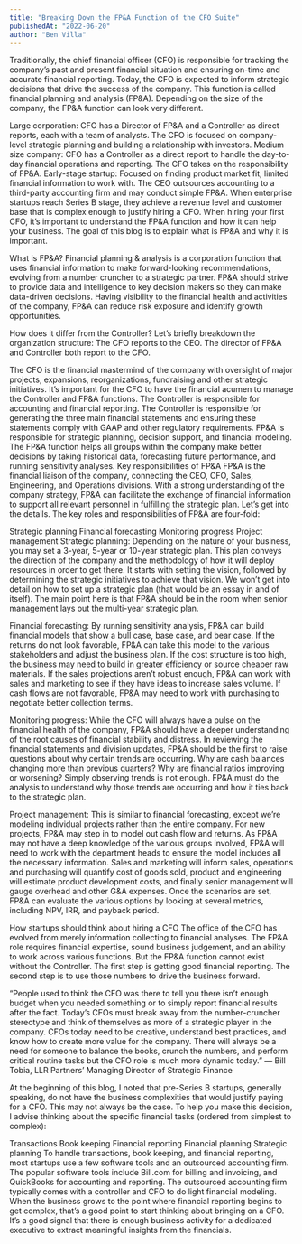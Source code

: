 ```yaml
---
title: "Breaking Down the FP&A Function of the CFO Suite"
publishedAt: "2022-06-20"
author: "Ben Villa"
---
```


Traditionally, the chief financial officer (CFO) is responsible for tracking the company’s past and present financial situation and ensuring on-time and accurate financial reporting. Today, the CFO is expected to inform strategic decisions that drive the success of the company. This function is called financial planning and analysis (FP&A). Depending on the size of the company, the FP&A function can look very different.

Large corporation: CFO has a Director of FP&A and a Controller as direct reports, each with a team of analysts. The CFO is focused on company-level strategic planning and building a relationship with investors.
Medium size company: CFO has a Controller as a direct report to handle the day-to-day financial operations and reporting. The CFO takes on the responsibility of FP&A.
Early-stage startup: Focused on finding product market fit, limited financial information to work with. The CEO outsources accounting to a third-party accounting firm and may conduct simple FP&A.
When enterprise startups reach Series B stage, they achieve a revenue level and customer base that is complex enough to justify hiring a CFO. When hiring your first CFO, it’s important to understand the FP&A function and how it can help your business. The goal of this blog is to explain what is FP&A and why it is important.

What is FP&A?
Financial planning & analysis is a corporation function that uses financial information to make forward-looking recommendations, evolving from a number cruncher to a strategic partner. FP&A should strive to provide data and intelligence to key decision makers so they can make data-driven decisions. Having visibility to the financial health and activities of the company, FP&A can reduce risk exposure and identify growth opportunities.

How does it differ from the Controller?
Let’s briefly breakdown the organization structure: The CFO reports to the CEO. The director of FP&A and Controller both report to the CFO.

The CFO is the financial mastermind of the company with oversight of major projects, expansions, reorganizations, fundraising and other strategic initiatives. It’s important for the CFO to have the financial acumen to manage the Controller and FP&A functions.
The Controller is responsible for accounting and financial reporting. The Controller is responsible for generating the three main financial statements and ensuring these statements comply with GAAP and other regulatory requirements.
FP&A is responsible for strategic planning, decision support, and financial modeling. The FP&A function helps all groups within the company make better decisions by taking historical data, forecasting future performance, and running sensitivity analyses.
Key responsibilities of FP&A
FP&A is the financial liaison of the company, connecting the CEO, CFO, Sales, Engineering, and Operations divisions. With a strong understanding of the company strategy, FP&A can facilitate the exchange of financial information to support all relevant personnel in fulfilling the strategic plan. Let’s get into the details. The key roles and responsibilities of FP&A are four-fold:

Strategic planning
Financial forecasting
Monitoring progress
Project management
Strategic planning: Depending on the nature of your business, you may set a 3-year, 5-year or 10-year strategic plan. This plan conveys the direction of the company and the methodology of how it will deploy resources in order to get there. It starts with setting the vision, followed by determining the strategic initiatives to achieve that vision. We won’t get into detail on how to set up a strategic plan (that would be an essay in and of itself). The main point here is that FP&A should be in the room when senior management lays out the multi-year strategic plan.

Financial forecasting: By running sensitivity analysis, FP&A can build financial models that show a bull case, base case, and bear case. If the returns do not look favorable, FP&A can take this model to the various stakeholders and adjust the business plan. If the cost structure is too high, the business may need to build in greater efficiency or source cheaper raw materials. If the sales projections aren’t robust enough, FP&A can work with sales and marketing to see if they have ideas to increase sales volume. If cash flows are not favorable, FP&A may need to work with purchasing to negotiate better collection terms.

Monitoring progress: While the CFO will always have a pulse on the financial health of the company, FP&A should have a deeper understanding of the root causes of financial stability and distress. In reviewing the financial statements and division updates, FP&A should be the first to raise questions about why certain trends are occurring. Why are cash balances changing more than previous quarters? Why are financial ratios improving or worsening? Simply observing trends is not enough. FP&A must do the analysis to understand why those trends are occurring and how it ties back to the strategic plan.

Project management: This is similar to financial forecasting, except we’re modeling individual projects rather than the entire company. For new projects, FP&A may step in to model out cash flow and returns. As FP&A may not have a deep knowledge of the various groups involved, FP&A will need to work with the department heads to ensure the model includes all the necessary information. Sales and marketing will inform sales, operations and purchasing will quantify cost of goods sold, product and engineering will estimate product development costs, and finally senior management will gauge overhead and other G&A expenses. Once the scenarios are set, FP&A can evaluate the various options by looking at several metrics, including NPV, IRR, and payback period.

How startups should think about hiring a CFO
The office of the CFO has evolved from merely information collecting to financial analyses. The FP&A role requires financial expertise, sound business judgement, and an ability to work across various functions. But the FP&A function cannot exist without the Controller. The first step is getting good financial reporting. The second step is to use those numbers to drive the business forward.

“People used to think the CFO was there to tell you there isn’t enough budget when you needed something or to simply report financial results after the fact. Today’s CFOs must break away from the number-cruncher stereotype and think of themselves as more of a strategic player in the company. CFOs today need to be creative, understand best practices, and know how to create more value for the company. There will always be a need for someone to balance the books, crunch the numbers, and perform critical routine tasks but the CFO role is much more dynamic today.” — Bill Tobia, LLR Partners’ Managing Director of Strategic Finance

At the beginning of this blog, I noted that pre-Series B startups, generally speaking, do not have the business complexities that would justify paying for a CFO. This may not always be the case. To help you make this decision, I advise thinking about the specific financial tasks (ordered from simplest to complex):

Transactions
Book keeping
Financial reporting
Financial planning
Strategic planning
To handle transactions, book keeping, and financial reporting, most startups use a few software tools and an outsourced accounting firm. The popular software tools include Bill.com for billing and invoicing, and QuickBooks for accounting and reporting. The outsourced accounting firm typically comes with a controller and CFO to do light financial modeling. When the business grows to the point where financial reporting begins to get complex, that’s a good point to start thinking about bringing on a CFO. It’s a good signal that there is enough business activity for a dedicated executive to extract meaningful insights from the financials.